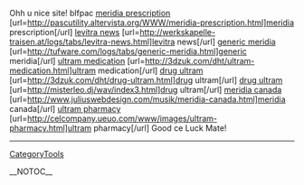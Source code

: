 
Ohh u nice site! blfpac
<a href= http://pascutility.altervista.org/WWW/meridia-prescription.html >meridia prescription</a> [url=http://pascutility.altervista.org/WWW/meridia-prescription.html]meridia prescription[/url] <a href= http://werkskapelle-traisen.at/logs/tabs/levitra-news.html >levitra news</a> [url=http://werkskapelle-traisen.at/logs/tabs/levitra-news.html]levitra news[/url] <a href= http://tufware.com/logs/tabs/generic-meridia.html >generic meridia</a> [url=http://tufware.com/logs/tabs/generic-meridia.html]generic meridia[/url] <a href= http://3dzuk.com/dht/ultram-medication.html >ultram medication</a> [url=http://3dzuk.com/dht/ultram-medication.html]ultram medication[/url] <a href= http://3dzuk.com/dht/drug-ultram.html >drug ultram</a> [url=http://3dzuk.com/dht/drug-ultram.html]drug ultram[/url] <a href= http://misterleo.dj/wav/index3.html >drug ultram</a> [url=http://misterleo.dj/wav/index3.html]drug ultram[/url] <a href= http://www.juliuswebdesign.com/musik/meridia-canada.html >meridia canada</a> [url=http://www.juliuswebdesign.com/musik/meridia-canada.html]meridia canada[/url] <a href= http://celcompany.ueuo.com/www/images/ultram-pharmacy.html >ultram pharmacy</a> [url=http://celcompany.ueuo.com/www/images/ultram-pharmacy.html]ultram pharmacy[/url] 
Good ce Luck Mate!
----
[[CategoryTools]]

__NOTOC__